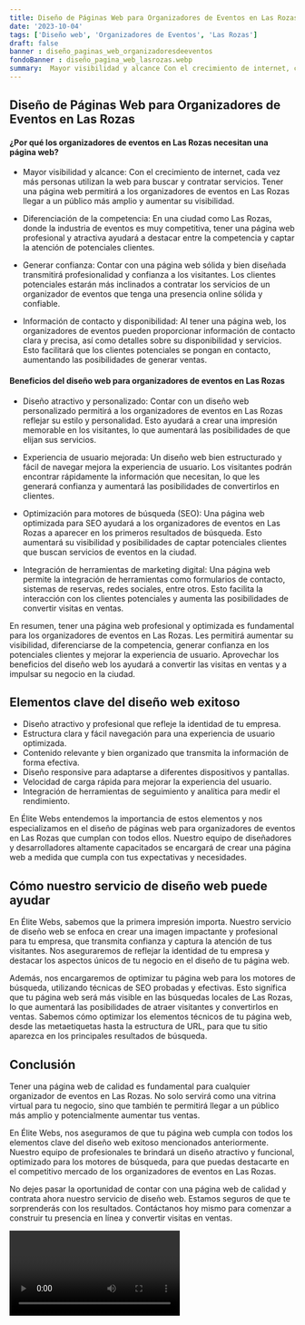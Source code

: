 ```yaml
---
title: Diseño de Páginas Web para Organizadores de Eventos en Las Rozas
date: '2023-10-04'
tags: ['Diseño web', 'Organizadores de Eventos', 'Las Rozas']
draft: false
banner : diseño_paginas_web_organizadoresdeeventos
fondoBanner : diseño_pagina_web_lasrozas.webp
summary:  Mayor visibilidad y alcance Con el crecimiento de internet, cada vez más personas utilizan la web para buscar y contratar servicios. Tener una página web permitirá a los organizadores de eventos en Las Rozas llegar a un público más amplio y aumentar su visibilidad.
---
```


## Diseño de Páginas Web para Organizadores de Eventos en Las Rozas

#### ¿Por qué los organizadores de eventos en Las Rozas necesitan una página web?

- Mayor visibilidad y alcance: Con el crecimiento de internet, cada vez más personas utilizan la web para buscar y contratar servicios. Tener una página web permitirá a los organizadores de eventos en Las Rozas llegar a un público más amplio y aumentar su visibilidad.

- Diferenciación de la competencia: En una ciudad como Las Rozas, donde la industria de eventos es muy competitiva, tener una página web profesional y atractiva ayudará a destacar entre la competencia y captar la atención de potenciales clientes.

- Generar confianza: Contar con una página web sólida y bien diseñada transmitirá profesionalidad y confianza a los visitantes. Los clientes potenciales estarán más inclinados a contratar los servicios de un organizador de eventos que tenga una presencia online sólida y confiable.

- Información de contacto y disponibilidad: Al tener una página web, los organizadores de eventos pueden proporcionar información de contacto clara y precisa, así como detalles sobre su disponibilidad y servicios. Esto facilitará que los clientes potenciales se pongan en contacto, aumentando las posibilidades de generar ventas.

#### Beneficios del diseño web para organizadores de eventos en Las Rozas

- Diseño atractivo y personalizado: Contar con un diseño web personalizado permitirá a los organizadores de eventos en Las Rozas reflejar su estilo y personalidad. Esto ayudará a crear una impresión memorable en los visitantes, lo que aumentará las posibilidades de que elijan sus servicios.

- Experiencia de usuario mejorada: Un diseño web bien estructurado y fácil de navegar mejora la experiencia de usuario. Los visitantes podrán encontrar rápidamente la información que necesitan, lo que les generará confianza y aumentará las posibilidades de convertirlos en clientes.

- Optimización para motores de búsqueda (SEO): Una página web optimizada para SEO ayudará a los organizadores de eventos en Las Rozas a aparecer en los primeros resultados de búsqueda. Esto aumentará su visibilidad y posibilidades de captar potenciales clientes que buscan servicios de eventos en la ciudad.

- Integración de herramientas de marketing digital: Una página web permite la integración de herramientas como formularios de contacto, sistemas de reservas, redes sociales, entre otros. Esto facilita la interacción con los clientes potenciales y aumenta las posibilidades de convertir visitas en ventas.

En resumen, tener una página web profesional y optimizada es fundamental para los organizadores de eventos en Las Rozas. Les permitirá aumentar su visibilidad, diferenciarse de la competencia, generar confianza en los potenciales clientes y mejorar la experiencia de usuario. Aprovechar los beneficios del diseño web los ayudará a convertir las visitas en ventas y a impulsar su negocio en la ciudad.

<GifSeo />

<Cta />

## Elementos clave del diseño web exitoso

- Diseño atractivo y profesional que refleje la identidad de tu empresa.
- Estructura clara y fácil navegación para una experiencia de usuario optimizada.
- Contenido relevante y bien organizado que transmita la información de forma efectiva.
- Diseño responsive para adaptarse a diferentes dispositivos y pantallas.
- Velocidad de carga rápida para mejorar la experiencia del usuario.
- Integración de herramientas de seguimiento y analítica para medir el rendimiento.

En Élite Webs entendemos la importancia de estos elementos y nos especializamos en el diseño de páginas web para organizadores de eventos en Las Rozas que cumplan con todos ellos. Nuestro equipo de diseñadores y desarrolladores altamente capacitados se encargará de crear una página web a medida que cumpla con tus expectativas y necesidades.

## Cómo nuestro servicio de diseño web puede ayudar

En Élite Webs, sabemos que la primera impresión importa. Nuestro servicio de diseño web se enfoca en crear una imagen impactante y profesional para tu empresa, que transmita confianza y captura la atención de tus visitantes. Nos aseguraremos de reflejar la identidad de tu empresa y destacar los aspectos únicos de tu negocio en el diseño de tu página web.

Además, nos encargaremos de optimizar tu página web para los motores de búsqueda, utilizando técnicas de SEO probadas y efectivas. Esto significa que tu página web será más visible en las búsquedas locales de Las Rozas, lo que aumentará las posibilidades de atraer visitantes y convertirlos en ventas. Sabemos cómo optimizar los elementos técnicos de tu página web, desde las metaetiquetas hasta la estructura de URL, para que tu sitio aparezca en los principales resultados de búsqueda.

## Conclusión

Tener una página web de calidad es fundamental para cualquier organizador de eventos en Las Rozas. No solo servirá como una vitrina virtual para tu negocio, sino que también te permitirá llegar a un público más amplio y potencialmente aumentar tus ventas.

En Élite Webs, nos aseguramos de que tu página web cumpla con todos los elementos clave del diseño web exitoso mencionados anteriormente. Nuestro equipo de profesionales te brindará un diseño atractivo y funcional, optimizado para los motores de búsqueda, para que puedas destacarte en el competitivo mercado de los organizadores de eventos en Las Rozas.

No dejes pasar la oportunidad de contar con una página web de calidad y contrata ahora nuestro servicio de diseño web. Estamos seguros de que te sorprenderás con los resultados. Contáctanos hoy mismo para comenzar a construir tu presencia en línea y convertir visitas en ventas.

<Video />

<CtaBot job='Organizadores de Eventos' city='Las Rozas'/>

<Gmaps query='Las Rozas+españa+maps' />